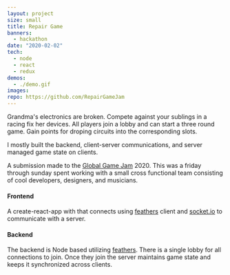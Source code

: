 ```yaml
---
layout: project
size: small
title: Repair Game
banners:
  - hackathon
date: "2020-02-02"
tech:
  - node
  - react
  - redux
demos:
  - ./demo.gif
images:
repo: https://github.com/RepairGameJam
---
```


Grandma's electronics are broken. Compete against your sublings in a racing fix her devices.
All players join a lobby and can start a three round game. Gain points for droping circuits into the corresponding slots.

I mostly built the backend, client-server communications, and server managed game state on clients.

A submission made to the [Global Game Jam](https://globalgamejam.org) 2020.
This was a friday through sunday spent working with a small cross functional team consisting of cool developers, designers, and musicians.



#### Frontend

A create-react-app with that connects using [feathers](https://feathersjs.com) client and [socket.io](https://socket.io) to communicate
with a server.

#### Backend

The backend is Node based utilizing [feathers](https://feathersjs.com).
There is a single lobby for all connections to join. Once they join the server maintains game state and keeps it synchronized across clients.



